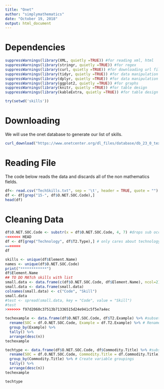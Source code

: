 ```yaml
---
title: "Onet"
author: "simplymathematics"
date: "October 19, 2018"
output: html_document
---
```


# Dependencies

```r
suppressWarnings(library(XML, quietly =TRUE)) #for reading xml, html
suppressWarnings(library(stringr, quietly =TRUE)) #for regex
suppressWarnings(library(curl, quietly =TRUE)) #for downloading url file
suppressWarnings(library(tidyr, quietly =TRUE)) #for data manipulation
suppressWarnings(library(dplyr, quietly =TRUE)) #for data manipulation
suppressWarnings(library(ggplot2, quietly =TRUE)) #for graphs
suppressWarnings(library(knitr, quietly =TRUE)) #for table design
suppressWarnings(library(kableExtra, quietly =TRUE)) #for table design

try(setwd('skills'))
```

# Downloading
We will use the onet database to generate our list of skills.

```r
curl_download("https://www.onetcenter.org/dl_files/database/db_23_0_text/Tools%20and%20Technology.txt", "TechSkills.txt")
```
# Reading File
The code below reads the data and discards all of the non mathematics fields.
```r
df<- read.csv("TechSkills.txt", sep = '\t', header = TRUE, quote = "")
df <- df[grep("15-", df$O.NET.SOC.Code),]
head(df)
```
# Cleaning Data
```r
df$O.NET.SOC.Code <- substr(x = df$O.NET.SOC.Code, 4, 7) #drops sub occupation data
<<<<<<< HEAD
df <- df[grep("Technology", df$T2.Type),] # only cares about technology data
=======
df

```
```r
skills <- unique(df$Element.Name)
names <- unique(df$O.NET.SOC.Code)
print("************")
df$Element.Name
## TO DO MATch skills with list
small.data <- data.frame(c(df$O.NET.SOC.Code, df$Element.Name), ncol=2)
small.data <- data.frame(small.data)
colnames(small.data) <- c("Code", "Skill")
small.data
#test <- spread(small.data, key = "Code", value = "Skill")
#test
>>>>>>> f97d2060c37513b71336515d24e941c5f5e7a4ec
```
```r
techexample <- data.frame(df$O.NET.SOC.Code, df$T2.Example) %>% #subsets fields for analysis
  rename(SOC = df.O.NET.SOC.Code, Example = df.T2.Example) %>% # Rename columns
  group_by(Example) %>%
  tally() %>%
  arrange(desc(n))
techexample

techtype <- data.frame(df$O.NET.SOC.Code, df$Commodity.Title) %>% #subsets fields for analysis
  rename(SOC = df.O.NET.SOC.Code, Commodity.Title = df.Commodity.Title) %>% # Rename columns
  group_by(Commodity.Title) %>% # Create variable groupings
  tally() %>%
  arrange(desc(n))
techexample

techtype
```
